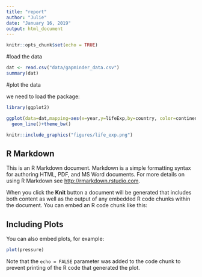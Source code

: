 ```yaml
---
title: "report"
author: "Julie"
date: "January 16, 2019"
output: html_document
---
```


```r
knitr::opts_chunk$set(echo = TRUE)
```
#load the data

```r
dat <- read.csv("data/gapminder_data.csv")
summary(dat)
```

#plot the data

we need to load the package:
```r
library(ggplot2)
```

```r
ggplot(data=dat,mapping=aes(x=year,y=lifeExp,by=country, color=continent))+ facet_wrap(~ continent)+
  geom_line()+theme_bw()
```

```r
knitr::include_graphics("figures/life_exp.png")
```


## R Markdown

This is an R Markdown document. Markdown is a simple formatting syntax for authoring HTML, PDF, and MS Word documents. For more details on using R Markdown see <http://rmarkdown.rstudio.com>.

When you click the **Knit** button a document will be generated that includes both content as well as the output of any embedded R code chunks within the document. You can embed an R code chunk like this:



## Including Plots

You can also embed plots, for example:

```r
plot(pressure)
```

Note that the `echo = FALSE` parameter was added to the code chunk to prevent printing of the R code that generated the plot.
